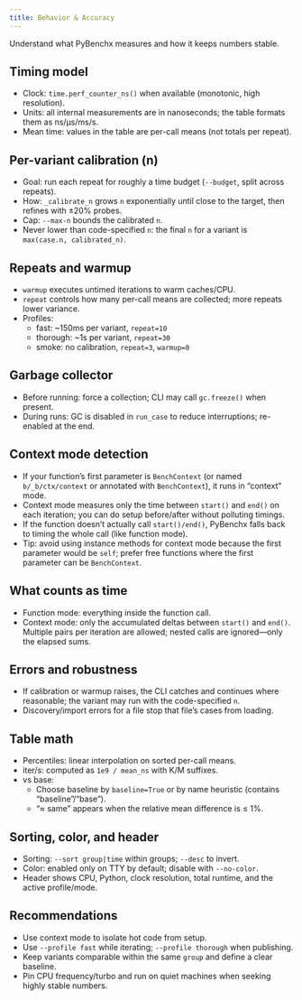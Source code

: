 ```yaml
---
title: Behavior & Accuracy
---
```


Understand what PyBenchx measures and how it keeps numbers stable.

## Timing model

- Clock: `time.perf_counter_ns()` when available (monotonic, high resolution).
- Units: all internal measurements are in nanoseconds; the table formats them as ns/µs/ms/s.
- Mean time: values in the table are per-call means (not totals per repeat).

## Per-variant calibration (n)

- Goal: run each repeat for roughly a time budget (`--budget`, split across repeats).
- How: `_calibrate_n` grows `n` exponentially until close to the target, then refines with ±20% probes.
- Cap: `--max-n` bounds the calibrated `n`.
- Never lower than code-specified `n`: the final `n` for a variant is `max(case.n, calibrated_n)`.

## Repeats and warmup

- `warmup` executes untimed iterations to warm caches/CPU.
- `repeat` controls how many per-call means are collected; more repeats lower variance.
- Profiles:
  - fast: ~150ms per variant, `repeat=10`
  - thorough: ~1s per variant, `repeat=30`
  - smoke: no calibration, `repeat=3`, `warmup=0`

## Garbage collector

- Before running: force a collection; CLI may call `gc.freeze()` when present.
- During runs: GC is disabled in `run_case` to reduce interruptions; re-enabled at the end.

## Context mode detection

- If your function’s first parameter is `BenchContext` (or named `b/_b/ctx/context` or annotated with `BenchContext`), it runs in “context” mode.
- Context mode measures only the time between `start()` and `end()` on each iteration; you can do setup before/after without polluting timings.
- If the function doesn’t actually call `start()/end()`, PyBenchx falls back to timing the whole call (like function mode).
- Tip: avoid using instance methods for context mode because the first parameter would be `self`; prefer free functions where the first parameter can be `BenchContext`.

## What counts as time

- Function mode: everything inside the function call.
- Context mode: only the accumulated deltas between `start()` and `end()`. Multiple pairs per iteration are allowed; nested calls are ignored—only the elapsed sums.

## Errors and robustness

- If calibration or warmup raises, the CLI catches and continues where reasonable; the variant may run with the code-specified `n`.
- Discovery/import errors for a file stop that file’s cases from loading.

## Table math

- Percentiles: linear interpolation on sorted per-call means.
- iter/s: computed as `1e9 / mean_ns` with K/M suffixes.
- vs base:
  - Choose baseline by `baseline=True` or by name heuristic (contains “baseline”/“base”).
  - “≈ same” appears when the relative mean difference is ≤ 1%.

## Sorting, color, and header

- Sorting: `--sort group|time` within groups; `--desc` to invert.
- Color: enabled only on TTY by default; disable with `--no-color`.
- Header shows CPU, Python, clock resolution, total runtime, and the active profile/mode.

## Recommendations

- Use context mode to isolate hot code from setup.
- Use `--profile fast` while iterating; `--profile thorough` when publishing.
- Keep variants comparable within the same `group` and define a clear baseline.
- Pin CPU frequency/turbo and run on quiet machines when seeking highly stable numbers.
